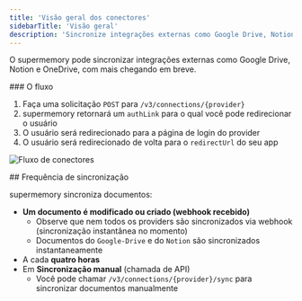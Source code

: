 ```yaml
---
title: 'Visão geral dos conectores'
sidebarTitle: 'Visão geral'
description: 'Sincronize integrações externas como Google Drive, Notion e OneDrive com o supermemory'
---
```


O supermemory pode sincronizar integrações externas como Google Drive, Notion e OneDrive, com mais chegando em breve.

<div id="the-flow">
  ### O fluxo
</div>

1. Faça uma solicitação `POST` para `/v3/connections/{provider}`
2. supermemory retornará um `authLink` para o qual você pode redirecionar o usuário
3. O usuário será redirecionado para a página de login do provider
4. O usuário será redirecionado de volta para o `redirectUrl` do seu app

![Fluxo de conectores](/images/connectors-flow.png)

<div id="sync-frequency">
  ## Frequência de sincronização
</div>

supermemory sincroniza documentos:

- **Um documento é modificado ou criado (webhook recebido)**
    - Observe que nem todos os providers são sincronizados via webhook (sincronização instantânea no momento)
    - Documentos do `Google-Drive` e do `Notion` são sincronizados instantaneamente
- A cada **quatro horas**
- Em **Sincronização manual** (chamada de API)
    - Você pode chamar `/v3/connections/{provider}/sync` para sincronizar documentos manualmente